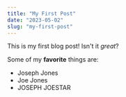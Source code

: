 ```yaml
---
title: "My First Post"
date: "2023-05-02"
slug: "my-first-post"
---
```


This is my first blog post! Isn't it *great*?

Some of my **favorite** things are:

* Joseph Jones
* Joe Jones
* JOSEPH JOESTAR